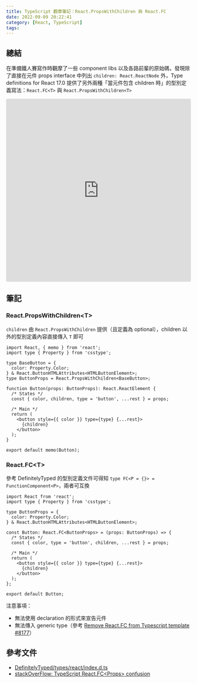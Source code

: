 ```yaml
---
title: TypeScript 觀摩筆記：React.PropsWithChildren 與 React.FC
date: 2022-09-09 20:22:41
category: [React, TypeScript]
tags:
---
```


## 總結

在準備鐵人賽寫作時觀摩了一些 component libs 以及各路前輩的原始碼，發現除了直接在元件 props interface 中列出 `children: React.ReactNode` 外，Type definitions for React 17.0 提供了另外兩種「當元件包含 children 時」的型別定義寫法：`React.FC<T>` 與 `React.PropsWithChildren<T>`

<iframe
  src="https://codesandbox.io/embed/react-propswithchildren-60j1vv?fontsize=14&hidenavigation=1&theme=dark"
  style="width:100%; height:500px; border:0; border-radius: 4px; overflow:hidden;"
  title="React.PropsWithChildren"
  allow="accelerometer; ambient-light-sensor; camera; encrypted-media; geolocation; gyroscope; hid; microphone; midi; payment; usb; vr; xr-spatial-tracking"
  sandbox="allow-forms allow-modals allow-popups allow-presentation allow-same-origin allow-scripts"
></iframe>

## 筆記

### React.PropsWithChildren\<T\>

`children` 由 `React.PropsWithChildren` 提供（且定義為 optional），children 以外的型別定義內容直接傳入 `T` 即可

```tsx
import React, { memo } from 'react';
import type { Property } from 'csstype';

type BaseButton = {
  color: Property.Color;
} & React.ButtonHTMLAttributes<HTMLButtonElement>;
type ButtonProps = React.PropsWithChildren<BaseButton>;

function Button(props: ButtonProps): React.ReactElement {
  /* States */
  const { color, children, type = 'button', ...rest } = props;

  /* Main */
  return (
    <button style={{ color }} type={type} {...rest}>
      {children}
    </button>
  );
}

export default memo(Button);
```

### React.FC\<T\>

參考 DefinitelyTyped 的型別定義文件可得知 `type FC<P = {}> = FunctionComponent<P>`，兩者可互換

```tsx
import React from 'react';
import type { Property } from 'csstype';

type ButtonProps = {
  color: Property.Color;
} & React.ButtonHTMLAttributes<HTMLButtonElement>;

const Button: React.FC<ButtonProps> = (props: ButtonProps) => {
  /* States */
  const { color, type = 'button', children, ...rest } = props;

  /* Main */
  return (
    <button style={{ color }} type={type} {...rest}>
      {children}
    </button>
  );
};

export default Button;
```

注意事項：

- 無法使用 declaration 的形式來宣告元件
- 無法傳入 generic type（參考 [Remove React.FC from Typescript template #8177](https://github.com/facebook/create-react-app/pull/8177)）

## 參考文件

- [DefinitelyTyped/types/react/index.d.ts](https://github.com/DefinitelyTyped/DefinitelyTyped/blob/d076add9f29db350a19bd94c37b197729cc02f87/types/react/index.d.ts)
- [stackOverFlow: TypeScript React.FC\<Props\> confusion](https://stackoverflow.com/questions/59988667/typescript-react-fcprops-confusion)
